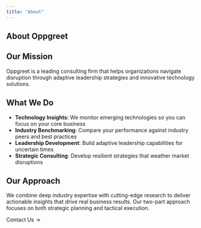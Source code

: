 ```yaml
---
title: "About"
---
```


::: {.about-content}
# About Oppgreet

## Our Mission

Oppgreet is a leading consulting firm that helps organizations navigate disruption through adaptive leadership strategies and innovative technology solutions.

## What We Do

- **Technology Insights**: We monitor emerging technologies so you can focus on your core business
- **Industry Benchmarking**: Compare your performance against industry peers and best practices
- **Leadership Development**: Build adaptive leadership capabilities for uncertain times
- **Strategic Consulting**: Develop resilient strategies that weather market disruptions

## Our Approach

We combine deep industry expertise with cutting-edge research to deliver actionable insights that drive real business results. Our two-part approach focuses on both strategic planning and tactical execution.

[Contact Us →]{.cta-button}
:::

